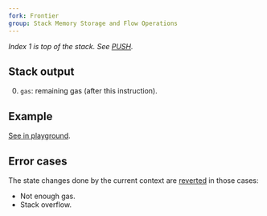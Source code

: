```yaml
---
fork: Frontier
group: Stack Memory Storage and Flow Operations
---
```


_Index 1 is top of the stack. See [PUSH](/#60)._

## Stack output

0. `gas`: remaining gas (after this instruction).

## Example

[See in playground](/playground?unit=Wei&codeType=Mnemonic&code='GASyPUSH3%2021000zCosqof~transactionyGASLIMITzGaskhaqwjgivenko~context__zResulqis~amounqof%20gjused%20upko%20andbncluding~GASbnstruction'~khe%20z%20%2F%2F%20y%5Cnqt%20k%20tjas%20b%20i_ySUB%01_bjkqyz~_).

## Error cases

The state changes done by the current context are [reverted](#FD) in those cases:

- Not enough gas.
- Stack overflow.
